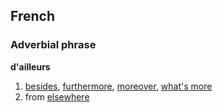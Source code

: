 ==French==
===Adverbial phrase===
'''d'ailleurs'''

#[[besides]], [[furthermore]], [[moreover]], [[what's more]]
#from [[elsewhere]]